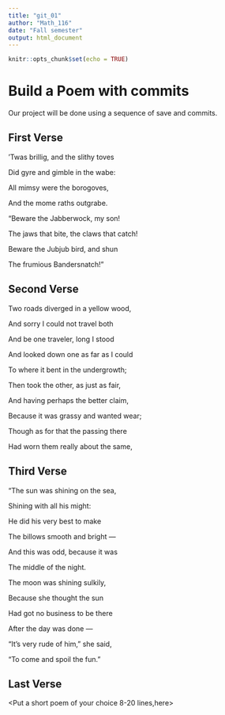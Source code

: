 ---
title: "git_01"
author: "Math_116"
date: "Fall semester"
output: html_document
---

```{r setup, include=FALSE}
knitr::opts_chunk$set(echo = TRUE)
```
# Build a Poem with commits
Our project will be done using a sequence of save and commits.

## First Verse 
<Put the first two verses of Jabberwocky by Lewis Carrol in this section>
’Twas brillig, and the slithy toves 

Did gyre and gimble in the wabe: 

All mimsy were the borogoves, 

And the mome raths outgrabe.

“Beware the Jabberwock, my son! 

The jaws that bite, the claws that catch! 

Beware the Jubjub bird, and shun 

The frumious Bandersnatch!” 

## Second Verse
<Put the first two verses of The Road Not Taken by Robert Frost here>
Two roads diverged in a yellow wood,

And sorry I could not travel both

And be one traveler, long I stood

And looked down one as far as I could

To where it bent in the undergrowth;

Then took the other, as just as fair,

And having perhaps the better claim,

Because it was grassy and wanted wear;

Though as for that the passing there

Had worn them really about the same,

## Third Verse
<Put the first two verses of The Walrus and the Carpenter here>
"The sun was shining on the sea, 

Shining with all his might: 

He did his very best to make 

The billows smooth and bright — 

And this was odd, because it was 

The middle of the night. 

The moon was shining sulkily, 

Because she thought the sun 

Had got no business to be there 

After the day was done — 

"It's very rude of him," she said, 

"To come and spoil the fun."

## Last Verse
<Put a short poem of your choice 8-20 lines,here>

